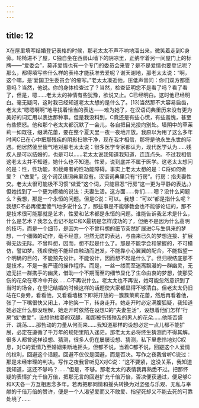 ```yaml
---
---
---
```

title: 12
---



X在屋里填写结婚登记表格的时候，那老太太不声不响地溜出来，微笑着走到C身旁。轮椅进不了屋，C独自坐在西房山墙下的阴凉里，正纳罕着另一间屋门上的标牌——“爱委会”，莫非爱情也有一个专门的委员会来管？是不是爱情也要登记呢？那么，都得填写些什么样的表格才能获准去爱呢？谢天谢地，那老太太说：“啊，这个嘛，是‘爱国卫生委员会’的缩写。”老太太凑近他，压低声音问：你们双方都愿意吗？当然，他说。你的身体检查过了？当然，检查证明您不是看了吗？看了看了，但是，嗯……老太太的神情有些犹豫，欲说又止。C已经明白。这时他已经明白。毫无疑问，这时我已经知道老太太想的是什么了。[13]当然那不大容易启齿，老太太“嗯嗯啊啊”地寻找着恰当的表达——难为她了，在汉语词典里历来没有更为美好的词汇用以表达那种事。但是我没料到，C竟还是有些心慌，有些羞愧，甚至有些愤怒。他和那个老太太都沉默了一会儿，各自把目光投向别处。墙阴中的草茉莉一如既往，缀满花蕾，要在整个夏天里一夜一夜地开放。我原以为用了这么多年时间C已在心中把那残疾的阴影扫除干净，现在我才相信，那将是他永生永世的际遇。他居然傻里傻气地对那老太太说：很多医学专家都认为，现代医学认为……残疾人是可以结婚的，也是可以……老太太说我知道我知道，连连点头。不过我相信这老太太并不知道，她什么也不知道。性爱，说到底并不属于医学。这老太太想问的是：性，性功能，和截瘫者的性功能障碍。事实上老太太想的是：C将如何做爱？（“做爱”，这个词汉语词典里没有。汉语词典里只有“行房”。行房：指夫妻性交。老太太很可能极不习惯“做爱”这个词，只能容忍“行房”这一更为平静的表达。）但她找到了一个更为模棱的说法：夫妻生活。这方面……你们……嗯？没什么问题么？我想，那是一个永恒的问题。但是C说：可以。我想：“可以”都是指什么呢？我想C不必再傻里傻气地多说什么了，那些事是不能够教会也不能够论证的，那不是技术很可能那就是艺术，性爱和艺术都是永恒的问题。谁能告诉我艺术是什么，什么是艺术？我怎么也记不起C和X最初是怎样成功的了，但绝不是因为什么高明的技巧，而是一个细节，是因为一个不曾料想的细节突然扩展进C与生俱来的梦想，一个细微的动作，毫不经意，坦然无防的表达，与由来已久的梦想连接、扩展得无边无际。不曾料想，因而，想不起是什么了。那是不能学会和掌握的，不可模仿，譬如梦。残疾使他不能经由触动而迸发，不能靠小心翼翼的配合，不能指望一个明确的目的，不能预先设计。不能设计，因而想不起是什么了。但归根结底那不是技术，不是一套严谨的操作程序。而是，一丝一缕而至迷离飘漫的一群幽灵，无遮无拦一群携手的幽灵，借助一个不期而至的细节显化了生命由衷的梦想，使那受伤的花朵在寒冷中开放……C不再说什么。老太太也不再说，她可能忽然意识到了当时的场合，在登记结婚的时候这样的话题使大家都显得不够清白。但老太太仍旧站在C身旁，看看他，又看看墙根下即将开放的一簇簇茉莉花蕾，然后再看着他，张了一下嘴很快又闭上，冲他笑一下，转身走开。她走开时必定满腹狐疑，我知道她必定什么都没理解，她走开时依然在设想C的“夫妻生活”，设想着他们怎样“行房”或“做爱”，设想他枯萎的双腿，和那被伤残殃及的男人的花朵……他能否盛开、跳荡……那勃动的力量从何而来……我知道那样的设想必定一点儿都不能扩展，必定在遵循了千万年的规矩里陷入迷茫。那老太太必将终生猜测而不得其解。很多人都曾这样设想、猜测，很多人仍在屡屡设想、猜测，私下里悲怜地对C叹息，对C的爱情乃至婚姻果断地摇头，但都不说，当着C都不说，回避这个人爱情的权利，回避这个话题。回避不仅仅是回避，而是否决。写作之夜我曾听C说过：那是未经审理的判决。写作之夜我曾听见X对C说：“这不要紧，这没关系，我知道我知道，这还不够吗？……”但是，不够。那老太太的表情我再熟悉不过。把那怀疑的表情扩充千倍万倍，把那无言的回避扩充千倍万倍，否决便获通过，便足够C和X天各一方互相思念多年。若再把那同情和摇头转换为对坚强与乐观、无私与奉献的千倍万倍的赞许，便是一个人渴望爱而又不敢爱、指望死却又不能去死的可靠处境了……